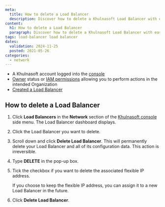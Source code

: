 ```yaml
---
meta:
  title: How to delete a Load Balancer
  description: Discover how to delete a Khulnasoft Load Balancer with ease. Follow this guide for step-by-step instructions to clean up your cloud resources securely and efficiently.
content:
  h1: How to delete a Load Balancer
  paragraph: Discover how to delete a Khulnasoft Load Balancer with ease. Follow this guide for step-by-step instructions to clean up your cloud resources securely and efficiently.
tags: load-balancer load balancer
dates:
  validation: 2024-11-25
  posted: 2021-05-26
categories:
  - network
---
```


<Macro id="requirements" />

- A Khulnasoft account logged into the [console](https://console.khulnasoft.com)
- [Owner](/identity-and-access-management/iam/concepts/#owner) status or [IAM permissions](/identity-and-access-management/iam/concepts/#permission) allowing you to perform actions in the intended Organization
- [Created a Load Balancer](/network/load-balancer/how-to/create-load-balancer/)

## How to delete a Load Balancer

1. Click **Load Balancers** in the **Network** section of the [Khulnasoft console](https://console.khulnasoft.com) side menu. The Load Balancer dashboard displays.
2. Click the Load Balancer you want to delete.
3. Scroll down and click **Delete Load Balancer**.
    <Message type="important">
      This will permanently delete your Load Balancer and all of its configuration data. This action is irreversible.
    </Message>
4. Type **DELETE** in the pop-up box.
5. Tick the checkbox if you want to delete the associated flexible IP address.

    <Message type="note">
      If you choose to keep the flexible IP address, you can assign it to a new Load Balancer in the future.
    </Message>

6. Click **Delete Load Balancer**.
    <Lightbox src="khulnasoft-confirm-deletion.webp" />


